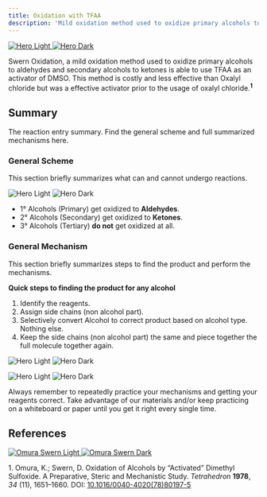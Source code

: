```yaml
---
title: Oxidation with TFAA
description: 'Mild oxidation method used to oxidize primary alcohols to aldehydes and secondary alcohols to ketones.'
---
```


<a href="" target="_blank" rel="noopener noreferrer">
  <img
    noZoom
    className="block dark:hidden -mt-0"
    src="/images/swernwithTFAA/tfaalight.png"
    alt="Hero Light"
  />
  <img
    noZoom
    className="hidden dark:block -mt-0"
    src="/images/swernwithTFAA/tfaadark.png"
    alt="Hero Dark"
  />
</a>

Swern Oxidation, a mild oxidation method used to oxidize primary alcohols to aldehydes and secondary alcohols to ketones is able to use TFAA as an activator of DMSO. This method is costly and less effective than Oxalyl chloride but was a effective activator prior to the usage of oxalyl chloride.<sup>**1**</sup>

## Summary

The reaction entry summary. Find the general scheme and full summarized mechanisms here.

### General Scheme

This section briefly summarizes what can and cannot undergo reactions.

<img
  className="block dark:hidden"
  src="/images/swernwithTFAA/tfaasumlight.png"
  alt="Hero Light"
/>
<img
  className="hidden dark:block"
  src="/images/swernwithTFAA/TFAASumdark.png"
  alt="Hero Dark"
/>

- 1° Alcohols (Primary) get oxidized to **Aldehydes**.
- 2° Alcohols (Secondary) get oxidized to **Ketones**.
- 3° Alcohols (Tertiary) **do not** get oxidized at all.

### General Mechanism

This section briefly summarizes steps to find the product and perform the mechanisms.

**Quick steps to finding the product for any alcohol**
1. Identify the reagents.
2. Assign side chains (non alcohol part).
3. Selectively convert Alcohol to correct product based on alcohol type. Nothing else.
4. Keep the side chains (non alcohol part) the same and piece together the full molecule together again.

<Accordion title="Full Primary Alcohol to Aldehyde Mechanism">
  
<img
        className="block dark:hidden"
        src="/images/swernwithTFAA/TFAAlighttmechsecondarynonumbersprimary.png"
        alt="Hero Light"
        title=""
      />
      <img
        className="hidden dark:block"
        src="/images/swernwithTFAA/TFAAdarkmechsecondarynonumbersprimary3.png"
        alt="Hero Dark"
        title=""
      />

</Accordion>

<Accordion title="Full Secondary Alcohol to Ketone Mechanism">
  
<img
        className="block dark:hidden"
        src="/images/swernwithTFAA/TFAAlightmechsecondarynonumbers2.png"
        alt="Hero Light"
        title=""
      />
      <img
        className="hidden dark:block"
        src="/images/swernwithTFAA/TFAAdarkmechsecondarynonumbers2.png"
        alt="Hero Dark"
        title=""
      />

</Accordion>

<Tip>Always remember to repeatedly practice your mechanisms and getting your reagents correct. Take advantage of our materials and/or keep practicing on a whiteboard or paper until you get it right every single time. </Tip>

## References

<div>
  <a 
    href="https://doi.org/10.1016/0040-4020(78)80197-5" 
    target="_blank" 
    rel="noopener noreferrer"
  >
    <img
      noZoom
      class="block dark:hidden"
      src="/reactions/swern-oxidation/citationlight1978.png"
      alt="Omura Swern Light"
    />
    <img
      noZoom
      class="hidden dark:block"
      src="/reactions/swern-oxidation/citationdark1978.png"
      alt="Omura Swern Dark"
    />
  </a>
</div>
<p>
  1. Omura, K.; Swern, D. Oxidation of Alcohols by “Activated” Dimethyl Sulfoxide. A Preparative, Steric and Mechanistic Study. 
  <i>Tetrahedron</i> <b>1978</b>, <i>34</i> (11), 1651–1660. 
  DOI: <a href="https://doi.org/10.1016/0040-4020(78)80197-5">10.1016/0040-4020(78)80197-5</a>
</p>